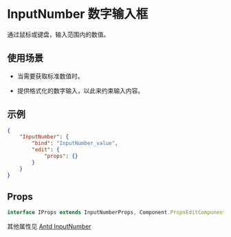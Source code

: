 # InputNumber 数字输入框

通过鼠标或键盘，输入范围内的数值。

## 使用场景

- 当需要获取标准数值时。

- 提供格式化的数字输入，以此来约束输入内容。

## 示例

```json
{
	"InputNumber": {
		"bind": "InputNumber_value",
		"edit": {
			"props": {}
		}
	}
}
```

## Props

```ts
interface IProps extends InputNumberProps, Component.PropsEditComponent {}
```

其他属性见 [Antd InputNumber](https://ant-design.gitee.io/components/input-number-cn/)
